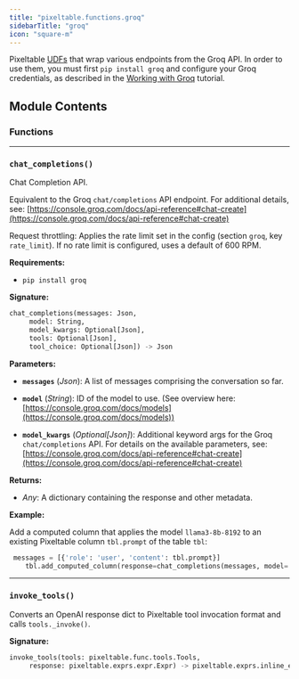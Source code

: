 ```yaml
---
title: "pixeltable.functions.groq"
sidebarTitle: "groq"
icon: "square-m"
---
```


Pixeltable [UDFs](https://pixeltable.readme.io/docs/user-defined-functions-udfs) that wrap various endpoints from the Groq API. In order to use them, you must first `pip install groq` and configure your Groq credentials, as described in the [Working with Groq](https://pixeltable.readme.io/docs/working-with-groq) tutorial.


## Module Contents

### Functions


---

### `chat_completions()`

Chat Completion API.


Equivalent to the Groq `chat/completions` API endpoint. For additional details, see: [https://console.groq.com/docs/api-reference#chat-create](https://console.groq.com/docs/api-reference#chat-create)

Request throttling: Applies the rate limit set in the config (section `groq`, key `rate_limit`). If no rate limit is configured, uses a default of 600 RPM.

**Requirements:**

- `pip install groq`


**Signature:**

```python
chat_completions(messages: Json,
     model: String,
     model_kwargs: Optional[Json],
     tools: Optional[Json],
     tool_choice: Optional[Json]) -> Json
```

**Parameters:**

- **`messages`** (*Json*): A list of messages comprising the conversation so far.

- **`model`** (*String*): ID of the model to use. (See overview here: [https://console.groq.com/docs/models](https://console.groq.com/docs/models))

- **`model_kwargs`** (*Optional[Json]*): Additional keyword args for the Groq `chat/completions` API. For details on the available parameters, see: [https://console.groq.com/docs/api-reference#chat-create](https://console.groq.com/docs/api-reference#chat-create)


**Returns:**

- *Any*: A dictionary containing the response and other metadata.



**Example:**

<Tip>

Add a computed column that applies the model `llama3-8b-8192`
to an existing Pixeltable column `tbl.prompt` of the table `tbl`:
```python
 messages = [{'role': 'user', 'content': tbl.prompt}]
    tbl.add_computed_column(response=chat_completions(messages, model='llama3-8b-8192'))
```

</Tip>


---

### `invoke_tools()`

Converts an OpenAI response dict to Pixeltable tool invocation format and calls `tools._invoke()`.


**Signature:**

```python
invoke_tools(tools: pixeltable.func.tools.Tools,
     response: pixeltable.exprs.expr.Expr) -> pixeltable.exprs.inline_expr.InlineDict
```

